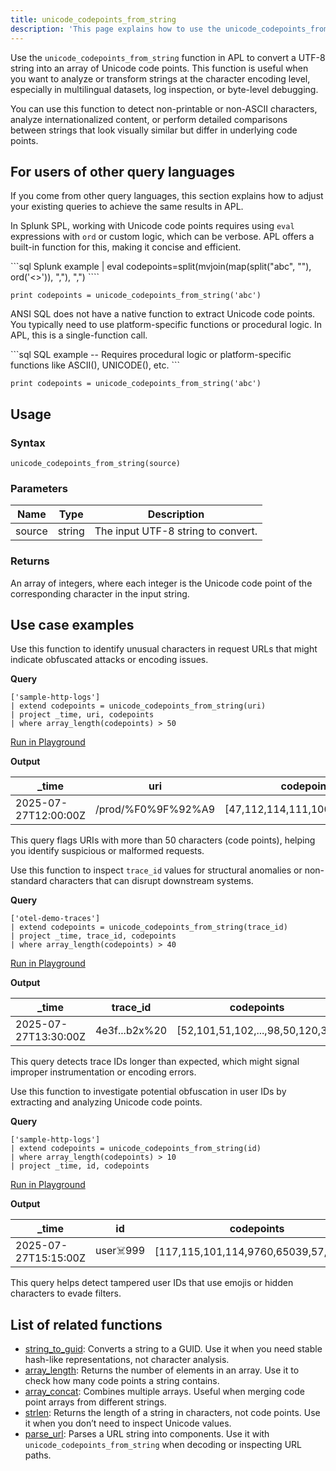 ```yaml
---
title: unicode_codepoints_from_string
description: 'This page explains how to use the unicode_codepoints_from_string function in APL.'
---
```


Use the `unicode_codepoints_from_string` function in APL to convert a UTF-8 string into an array of Unicode code points. This function is useful when you want to analyze or transform strings at the character encoding level, especially in multilingual datasets, log inspection, or byte-level debugging.

You can use this function to detect non-printable or non-ASCII characters, analyze internationalized content, or perform detailed comparisons between strings that look visually similar but differ in underlying code points.

## For users of other query languages

If you come from other query languages, this section explains how to adjust your existing queries to achieve the same results in APL.

<AccordionGroup>
<Accordion title="Splunk SPL users">

In Splunk SPL, working with Unicode code points requires using `eval` expressions with `ord` or custom logic, which can be verbose. APL offers a built-in function for this, making it concise and efficient.

<CodeGroup>
```sql Splunk example
| eval codepoints=split(mvjoin(map(split("abc", ""), ord('<<FIELD>>')), ","), ",")
````

```kusto APL equivalent
print codepoints = unicode_codepoints_from_string('abc')
```

</CodeGroup>

</Accordion>
<Accordion title="ANSI SQL users">

ANSI SQL does not have a native function to extract Unicode code points. You typically need to use platform-specific functions or procedural logic. In APL, this is a single-function call.

<CodeGroup>
```sql SQL example
-- Requires procedural logic or platform-specific functions like ASCII(), UNICODE(), etc.
```

```kusto APL equivalent
print codepoints = unicode_codepoints_from_string('abc')
```

</CodeGroup>

</Accordion>
</AccordionGroup>

## Usage

### Syntax

```kusto
unicode_codepoints_from_string(source)
```

### Parameters

| Name   | Type   | Description                        |
| ------ | ------ | ---------------------------------- |
| source | string | The input UTF-8 string to convert. |

### Returns

An array of integers, where each integer is the Unicode code point of the corresponding character in the input string.

## Use case examples

<Tabs>
<Tab title="Log analysis">

Use this function to identify unusual characters in request URLs that might indicate obfuscated attacks or encoding issues.

**Query**

```kusto
['sample-http-logs']
| extend codepoints = unicode_codepoints_from_string(uri)
| project _time, uri, codepoints
| where array_length(codepoints) > 50
```

[Run in Playground](https://play.axiom.co/axiom-play-qf1k/query?initForm=%7B%22apl%22%3A%22%5B%27sample-http-logs%27%5D%20%7C%20extend%20codepoints%20%3D%20unicode_codepoints_from_string%28uri%29%20%7C%20project%20_time%2C%20uri%2C%20codepoints%20%7C%20where%20array_length%28codepoints%29%20%3E%2050%22%7D)

**Output**

| _time               | uri                | codepoints                      |
| -------------------- | ------------------ | ------------------------------- |
| 2025-07-27T12:00:00Z | /prod/%F0%9F%92%A9 | [47,112,114,111,100,47,128169] |

This query flags URIs with more than 50 characters (code points), helping you identify suspicious or malformed requests.

</Tab>
<Tab title="OpenTelemetry traces">

Use this function to inspect `trace_id` values for structural anomalies or non-standard characters that can disrupt downstream systems.

**Query**

```kusto
['otel-demo-traces']
| extend codepoints = unicode_codepoints_from_string(trace_id)
| project _time, trace_id, codepoints
| where array_length(codepoints) > 40
```

[Run in Playground](https://play.axiom.co/axiom-play-qf1k/query?initForm=%7B%22apl%22%3A%22%5B%27otel-demo-traces%27%5D%20%7C%20extend%20codepoints%20%3D%20unicode_codepoints_from_string%28trace_id%29%20%7C%20project%20_time%2C%20trace_id%2C%20codepoints%20%7C%20where%20array_length%28codepoints%29%20%3E%2040%22%7D)

**Output**

| _time               | trace_id     | codepoints                        |
| -------------------- | ------------- | --------------------------------- |
| 2025-07-27T13:30:00Z | 4e3f...b2x%20 | [52,101,51,102,...,98,50,120,32] |

This query detects trace IDs longer than expected, which might signal improper instrumentation or encoding errors.

</Tab>
<Tab title="Security logs">

Use this function to investigate potential obfuscation in user IDs by extracting and analyzing Unicode code points.

**Query**

```kusto
['sample-http-logs']
| extend codepoints = unicode_codepoints_from_string(id)
| where array_length(codepoints) > 10
| project _time, id, codepoints
```

[Run in Playground](https://play.axiom.co/axiom-play-qf1k/query?initForm=%7B%22apl%22%3A%22%5B%27sample-http-logs%27%5D%20%7C%20extend%20codepoints%20%3D%20unicode_codepoints_from_string%28id%29%20%7C%20where%20array_length%28codepoints%29%20%3E%2010%20%7C%20project%20_time%2C%20id%2C%20codepoints%22%7D)

**Output**

| _time               | id        | codepoints                             |
| -------------------- | --------- | -------------------------------------- |
| 2025-07-27T15:15:00Z | user☠️999 | [117,115,101,114,9760,65039,57,57,57] |

This query helps detect tampered user IDs that use emojis or hidden characters to evade filters.

</Tab>
</Tabs>

## List of related functions

- [string_to_guid](/apl/string-functions/string_to_guid): Converts a string to a GUID. Use it when you need stable hash-like representations, not character analysis.
- [array_length](/apl/array-functions/array_length): Returns the number of elements in an array. Use it to check how many code points a string contains.
- [array_concat](/apl/array-functions/array_concat): Combines multiple arrays. Useful when merging code point arrays from different strings.
- [strlen](/apl/string-functions/strlen): Returns the length of a string in characters, not code points. Use it when you don’t need to inspect Unicode values.
- [parse_url](/apl/string-functions/parse_url): Parses a URL string into components. Use it with `unicode_codepoints_from_string` when decoding or inspecting URL paths.
